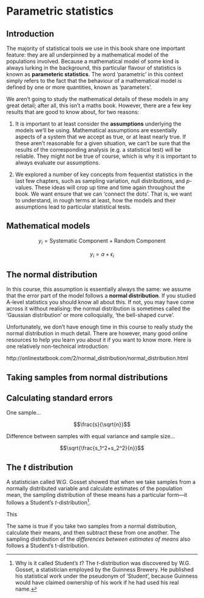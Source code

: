 # Parametric statistics

## Introduction

The majority of statistical tools we use in this book share one important feature: they are all underpinned by a mathematical model of the populations involved. Because a mathematical model of some kind is always lurking in the background, this particular flavour of statistics is known as **parameteric statistics**. The word 'parametric' in this context simply refers to the fact that the behaviour of a mathematical model is defined by one or more quantities, known as 'parameters'.

We aren't going to study the mathematical details of these models in any great detail; after all, this isn't a maths book. However, there are a few key results that are good to know about, for two reasons:

1.   It is important to at least consider the **assumptions** underlying the models we'll be using. Mathematical assumptions are essentially aspects of a system that we accept as true, or at least nearly true. If these aren't reasonable for a given situation, we can't be sure that the results of the corresponding analysis (e.g. a statistical test) will be reliable. They might not be true of course, which is why it is important to always evaluate our assumptions.

2.    We explored a number of key concepts from fequentist statistics in the last few chapters, such as sampling variation, null distributions, and *p*-values. These ideas will crop up time and time again throughout the book. We want ensure that we can 'connect the dots'. That is, we want to understand, in rough terms at least, how the models and their assumptions lead to particular statistical tests.

## Mathematical models {#math-models}

$$y_i = \text{Systematic Component} + \text{Random Component}$$

$$y_i = a + \epsilon_i$$

## The normal distribution {#parametric-stats}

In this course, this assumption is essentially always the same: we assume that the error part of the model follows a **normal distribution**. If you studied A-level statistics you should know all about this. If not, you may have come across it without realising: the normal distribution is sometimes called the 'Gaussian distribution' or more colloquially, 'the bell-shaped curve'.

Unfortunately, we don't have enough time in this course to really study the normal distribution in much detail. There are however, many good online resources to help you learn you about it if you want to know more. Here is one relatively non-technical introduction:

http://onlinestatbook.com/2/normal_distribution/normal_distribution.html

## Taking samples from normal distributions

## Calculating standard errors

One sample...

$$\frac{s}{\sqrt{n}}$$

Difference between samples with equal variance and sample size...

$$\sqrt{\frac{s_1^2+s_2^2}{n}}$$

## The *t* distribution

A statistician called W.G. Gosset showed that when we take samples from a normally distributed variable and calculate estimates of the population mean, the sampling distribution of these means has a particular form---it follows a Student's *t*-distribution^[Why is it called Student's *t*? The *t*-distribution was discovered by W.G. Gosset, a statistician employed by the Guinness Brewery. He published his statistical work under the pseudonym of 'Student', because Guinness would have claimed ownership of his work if he had used his real name.].

This 

The same is true if you take two samples from a normal distribution, calculate their means, and then subtract these from one another. The sampling distribution of the *differences between estimates of means* also follows a Student's t-distribution.



